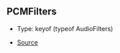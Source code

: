 ## PCMFilters

- Type: keyof (typeof AudioFilters)

- [Source](https://github.com/Androz2091/discord-player/blob/e5339f1/packages/equalizer/src/audio/AudioFilter.ts#L12)